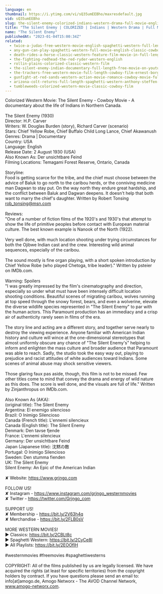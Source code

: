 ```yaml
---
language: en
thumbnail: https://i.ytimg.com/vi/sQ35umEEBho/maxresdefault.jpg
vid: sQ35umEEBho
slug: the-silent-enemy-colorized-indians-western-drama-full-movie-english
title: "The Silent Enemy | COLORIZED | Indians | Western Drama | Full Movie English"
name: "The Silent Enemy"
publishedAt: "2023-01-04T15:00:34Z"
related:
  - twice-a-judas-free-western-movie-english-spaghetti-western-full-length
  - any-gun-can-play-spaghetti-western-full-movie-english-classic-cowboy-film-free-full-westerns
  - death-rides-a-horse-classic-western-feature-film-movie-in-full-length-full-movies-for-free
  - the-fighting-redhead-the-red-ryder-western-english
  - rollin-plains-colorized-classic-western-film
  - the-silent-enemy-indian-documentary-full-length-free-movie-on-youtube
  - the-trackers-free-western-movie-full-length-cowboy-film-ernest-borgnine-free-movies
  - gunfight-at-red-sands-western-action-movie-romance-cowboy-movie-full-length-film
  - arizona-colt-returns-full-length-spaghetti-western-anthony-steffen-cowboy-film-1970
  - tumbleweeds-colorized-western-movie-classic-cowboy-film
---
```


Colorized Western Movie: The Silent Enemy - Cowboy Movie - A documentary about the life of Indians in Northern Canada. <br />
<br />
The Silent Enemy (1930)<br />
Director: H.P. Carver<br />
Writers: W. Douglas Burden (story), Richard Carver (scenario)<br />
Stars: Chief Yellow Robe, Chief Buffalo Child Long Lance, Chief Akawanush <br />
Genres: Drama | Documentary<br />
Country: USA<br />
Language: English<br />
Release Date: 2 August 1930 (USA)<br />
Also Known As: Der unsichtbare Feind <br />
Filming Locations: Temagami Forest Reserve, Ontario, Canada <br />
<br />
Storyline:<br />
Food is getting scarce for the tribe, and the chief must choose between the advice of Baluk to go north to the caribou herds, or the conniving medicine man Dagwan to stay put. On the way north they endure great hardship, and the conflict between Baluk and Dagwan deepens. It doesn't help that both want to marry the chief's daughter. Written by Robert Tonsing rob_tonsing@msn.com<br />
<br />
Reviews:<br />
"One of a number of fiction films of the 1920's and 1930's that attempt to show the life of primitive peoples before contact with European material culture. The best known example is Nanook of the North (1922).<br />
<br />
Very well done, with much location shooting under trying circumstances for both the Ojibwe Indian cast and the crew. Interesting wild animal sequences, especially of the caribou.<br />
<br />
The sound mostly is fine organ playing, with a short spoken introduction by Chief Yellow Robe (who played Chetoga, tribe leader)." Written by psteier on IMDb.com.<br />
<br />
Warning: Spoilers<br />
"I was greatly impressed by the film's cinematography and direction, especially so under what must have been intensely difficult location shooting conditions. Beautiful scenes of migrating caribou, wolves running at top speed through the snowy forest, bears, and even a wolverine, elevate the diverse wildlife species represented in "The Silent Enemy" to par with the human actors. This Paramount production has an immediacy and a crisp air of authenticity rarely seen in films of the era.<br />
<br />
The story line and acting are a different story, and together serve nearly to destroy the viewing experience. Anyone familiar with American Indian history and culture will wince at the one-dimensional stereotypes that almost uniformly obscure any chance of "The Silent Enemy's" helping to inform and enlighten the mass culture and broader audience that Paramount was able to reach. Sadly, the studio took the easy way out, playing to prejudice and racist attitudes of white audiences toward Indians. Some scenes of animal abuse may shock sensitive viewers.<br />
<br />
Those glaring faux pas aside, though, this film is not to be missed. Few other titles come to mind that convey the drama and energy of wild nature as this does. The score is well done, and the visuals are full of life." Written by Zinjanthropus on IMDb.com.<br />
<br />
Also Known As (AKA):<br />
(original title): The Silent Enemy<br />
Argentina: El enemigo silencioso<br />
Brazil: O Inimigo Silencioso<br />
Canada (French title): L'ennemi silencieux<br />
Canada (English title): The Silent Enemy<br />
Denmark: Den tavse fjende<br />
France: L'ennemi silencieux<br />
Germany: Der unsichtbare Feind<br />
Japan (Japanese title): 沈黙の敵<br />
Portugal: O Inimigo Silencioso<br />
Sweden: Den stumma fienden<br />
UK: The Silent Enemy<br />
 Silent Enemy: An Epic of the American Indian<br />
<br />
✘ Website: https://www.grjngo.com<br />
<br />
FOLLOW US!<br />
✘ Instagram - https://www.instagram.com/grjngo_westernmovies<br />
✘ Twitter - https://twitter.com/Grjngo_com<br />
<br />
SUPPORT US!<br />
✘ Membership - https://bit.ly/2V63h4q<br />
✘ Merchandise - https://bit.ly/2FLB0sV<br />
<br />
MORE WESTERN MOVIES! <br />
► Classics: https://bit.ly/2CBLt8c <br />
► Spaghetti Western: https://bit.ly/2CyCe8I <br />
► All Playlists: https://bit.ly/2EOOfIH <br />
<br />
#westernmovies #freemovies #spaghettiwesterns<br />
<br />
COPYRIGHT: All of the films published by us are legally licensed. We have acquired the rights (at least for specific territories) from the copyright holders by contract. If you have questions please send an email to: info[at]amogo.de, Amogo Networx - The AVOD Channel Network, www.amogo-networx.com.